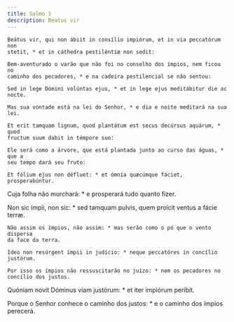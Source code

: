 ```yaml
---
title: Salmo 1
description: Beatus vir
---
```


<div class="side-by-side not-content">

    Beátus vir, qui non ábiit in consílio impiórum, et in via peccatórum non
    stetit, * et in cáthedra pestiléntiæ non sedit:

    Bem-aventurado o varão que não foi no conselho dos ímpios, nem ficou no
    caminho dos pecadores, * e na cadeira pestilencial se não sentou:

    Sed in lege Dómini volúntas ejus, * et in lege ejus meditábitur die ac
    nocte.

    Mas sua vontade está na lei do Senhor, * e dia e noite meditará na sua lei.

    Et erit tamquam lignum, quod plantátum est secus decúrsus aquárum, * quod
    fructum suum dabit in témpore suo:

    Ele será como a árvore, que está plantada junto ao curso das águas, * que a
    seu tempo dará seu fruto:

    Et fólium ejus non défluet: * et ómnia quæcúmque fáciet, prosperabúntur.
  </span>

Cuja folha não murchará: * e prosperará tudo quanto fizer.

  <span>
    Non sic ímpii, non sic: * sed tamquam pulvis, quem proícit ventus a fácie
    terræ.

    Não assim os ímpios, não assim: * mas serão como o pó que o vento dispersa
    da face da terra.

    Ideo non resúrgent ímpii in judício: * neque peccatóres in concílio
    justórum.

    Por isso os ímpios não ressuscitarão no juízo: * nem os pecadores no
    concílio dos justos.
  </span>

Quóniam novit Dóminus viam justórum: * et iter impiórum períbit.

  <span>
    Porque o Senhor conhece o caminho dos justos: * e o caminho dos ímpios
    perecerá.

</div>
